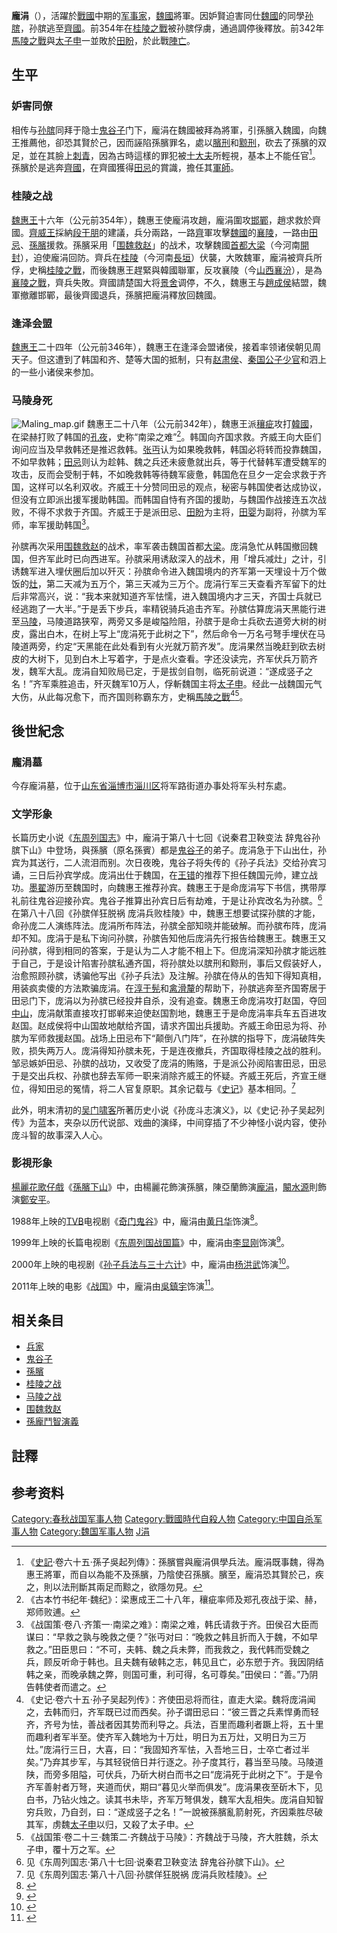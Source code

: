 {{Infobox 先秦人物
|名称=龐涓
|图像=
|图说=
|别称=
|姓=
|氏=龐
|名=涓
|字=
|别名=
|别字=
|谥号=
|时代=[[戰國時期|戰國時期]]
|国家=[[魏國_(戰國)|魏國]]
|身份=
|官位=
|爵位=
|出生日期=公元前385年
|出生地点=
|逝世日期=公元前342年
|逝世地点=[[馬陵道|馬陵道]]
}}
'''龐涓'''（{{Bd|前385年||前342年||catIdx=P龐}}），活躍於[[戰國_(中國)|戰國]]中期的[[军事家|军事家]]，[[魏國_(戰國)|魏國]]將軍。因妒賢迫害同仕[[魏國_(戰國)|魏國]]的同學[[孙膑|孙膑]]，孙膑逃至[[齊國|齊國]]。前354年在[[桂陵之戰|桂陵之戰]]被孙膑俘虜，通過調停後釋放。前342年[[馬陵之戰|馬陵之戰]]與[[太子申|太子申]]一並敗於[[田盼|田盼]]，於此戰[[陣亡|陣亡]]。

==生平==
===妒害同僚===
相传与[[孙膑|孙膑]]同拜于隐士[[鬼谷子|鬼谷子]]门下{{NoteTag|孙膑与庞涓的师傅是[[鬼谷子|鬼谷子]]的说法来源于《[[东周列国志|东周列国志]]》和《[[孙庞斗志演义|孙庞斗志演义]]》等历史小说，正史没有记载。鬼谷子为纵横家，非兵家，孙膑与庞涓的师傅为何人已无从考证，见[[杨善群|杨善群]]所著《中国思想家评传丛书—孙子评传》第345页。<ref name="评传"/>}}，龐涓在魏國被拜為將軍，引孫臏入魏國，向魏王推薦他，卻恐其賢於己，因而誣陷孫臏罪名，處以[[臏刑|臏刑]]和[[黥刑|黥刑]]，砍去了孫臏的双足，並在其臉上[[刺青|刺青]]，因為古時這樣的罪犯被[[士大夫|士大夫]]所輕視，基本上不能任官<ref>《[[史記|史記]]·卷六十五·孫子吳起列傳》：孫臏嘗與龐涓俱學兵法。龐涓既事魏，得為惠王將軍，而自以為能不及孫臏，乃陰使召孫臏。臏至，龐涓恐其賢於己，疾之，則以法刑斷其兩足而黥之，欲隱勿見。</ref>。孫臏於是逃奔[[齊國|齊國]]，在齊國獲得[[田忌|田忌]]的賞識，擔任其[[軍師|軍師]]。

===桂陵之战===
{{main|桂陵之战}}
[[魏惠王|魏惠王]]十六年（公元前354年），魏惠王使龐涓攻趙，龐涓圍攻[[邯鄲|邯鄲]]，趙求救於齊國。[[齊威王|齊威王]]採納[[段干朋|段干朋]]的建議，兵分兩路，一路[[齊|齊]]軍攻擊[[魏国_(战国)|魏國]]的[[襄陵|襄陵]]，一路由[[田忌|田忌]]、[[孫臏|孫臏]]援救。孫臏采用「[[围魏救赵|围魏救赵]]」的战术，攻擊魏國[[首都|首都]][[大梁|大梁]]（今河南[[開封|開封]]），迫使龐涓回防。齊兵在[[桂陵|桂陵]]（今河南[[長垣|長垣]]）伏襲，大敗魏軍，龐涓被齊兵所俘，史稱[[桂陵之戰|桂陵之戰]]，而後魏惠王趕緊與韓國聯軍，反攻襄陵（今[[山西|山西]][[襄汾|襄汾]]），是為[[襄陵之戰|襄陵之戰]]，齊兵失敗。齊國請楚国大将[[景舍|景舍]]调停，不久，魏惠王与[[趙成侯|趙成侯]]結盟，魏軍撤離邯鄲，最後齊國退兵，孫臏把龐涓釋放回魏國。

===逢泽会盟===
[[魏惠王|魏惠王]]二十四年（公元前346年），魏惠王在逢泽会盟诸侯，接着率领诸侯朝见周天子。但这遭到了韩国和齐、楚等大国的抵制，只有[[赵肃侯|赵肃侯]]、[[秦国|秦国]][[公子少官|公子少官]]和泗上的一些小诸侯来参加。
===马陵身死===
{{main|马陵之战}}
[[File:Maling_map.gif|thumb]]
魏惠王二十八年（公元前342年），魏惠王派[[穰疵|穰疵]]攻打[[韩国_(戰國)|韓國]]，在梁赫打败了韩国的[[孔夜|孔夜]]，史称“南梁之难”<ref>《古本竹书纪年·魏纪》：梁惠成王二十八年，穰疵率师及郑孔夜战于梁、赫，郑师败逋。</ref>。韩国向齐国求救。齐威王向大臣们询问应当及早救韩还是推迟救韩。[[张丏|张丏]]认为如果晚救韩，韩国必将转而投靠魏国，不如早救韩；[[田忌|田忌]]则认为趁韩、魏之兵还未疲惫就出兵，等于代替韩军遭受魏军的攻击，反而会受制于韩，不如晚救韩等待魏军疲惫，韩国危在旦夕一定会求救于齐国，这样可以名利双收。齐威王十分赞同田忌的观点，秘密与韩国使者达成协议，但没有立即派出援军援助韩国。而韩国自恃有齐国的援助，与魏国作战接连五次战败，不得不求救于齐国。齐威王于是派田忌、[[田盼|田盼]]为主将，[[田婴|田婴]]为副将，孙膑为军师，率军援助韩国<ref>《战国策·卷八·齐策一·南梁之难》：南梁之难，韩氏请救于齐。田侯召大臣而谋曰：“早救之孰与晚救之便？”张丏对曰：“晚救之韩且折而入于魏，不如早救之。”田臣思曰：“不可，夫韩、魏之兵未弊，而我救之，我代韩而受魏之兵，顾反听命于韩也。且夫魏有破韩之志，韩见且亡，必东愬于齐。我因阴结韩之亲，而晚承魏之弊，则国可重，利可得，名可尊矣。”田侯曰：“善。”乃阴告韩使者而遣之。</ref>。

孙膑再次采用[[围魏救赵|围魏救赵]]的战术，率军袭击魏国首都[[大梁|大梁]]。庞涓急忙从韩国撤回魏国，但齐军此时已向西进军。孙膑采用诱敌深入的战术，用「增兵减灶」之计，引诱魏军进入埋伏圈后加以歼灭：孙膑命令进入魏国境内的齐军第一天埋设十万个做饭的[[灶|灶]]，第二天减为五万个，第三天减为三万个。庞涓行军三天查看齐军留下的灶后非常高兴，说：“我本来就知道齐军怯懦，进入魏国境内才三天，齐国士兵就已经逃跑了一大半。”于是丢下步兵，率精锐骑兵追击齐军。孙膑估算庞涓天黑能行进至[[马陵|马陵]]{{NoteTag|关于马陵的位置，有四种不同的观点：山东省莘县、河北省大名县南、河北省范县、山东省郯城县马陵山。<ref>{{Cite book|author=韩明林|title=《马陵之战战址之争焦点问题探析》|location=滨州市|publisher=《滨州学院学报》2009年第二期|date=2009年|pages=|ISBN=|accessdate=|url=|language=|quote=}}</ref>}}，马陵道路狭窄，两旁又多是峻隘险阻，孙膑于是命士兵砍去道旁大树的树皮，露出白木，在树上写上“庞涓死于此树之下”，然后命令一万名弓弩手埋伏在马陵道两旁，约定“天黑能在此处看到有火光就万箭齐发”。庞涓果然当晚赶到砍去树皮的大树下，见到白木上写着字，于是点火查看。字还没读完，齐军伏兵万箭齐发，魏军大乱。庞涓自知败局已定，于是拔剑自刎，临死前说道：“遂成竖子之名！”齐军乘胜追击，歼灭魏军10万人，俘斬魏国主将[[太子申|太子申]]。经此一战魏国元气大伤，从此每况愈下，而齐国则称霸东方，史稱[[馬陵之戰|馬陵之戰]]{{NoteTag|洪迈的《容斋随笔·卷十三·孙膑减灶》一文认为《史记》描写马陵之战孙膑减灶诱敌多有夸大不实之处，已形同小说化。<ref>《容斋随笔·卷十三·孙膑减灶》：孙膑胜庞涓之事，兵家以为奇谋，予独有疑焉，云：“齐军入魏地为十万灶，明日为五万灶，又明日为二万灶。”方师行逐利，每夕而兴此役，不知以几何人给之，又必人人各一灶乎？庞涓行三日而大喜曰：“齐士卒亡者过半。”则是所过之处必使人枚数之矣，是岂救急赴敌之师乎？又云：“度其暮当至马陵，乃斫大树，白而书之曰：‘庞涓死于此树之下。’遂伏万弩，期日暮见火举而俱发。涓果夜至斫木下，见白书，钻火烛之。读未毕，万弩俱发。”夫军行迟速，既非他人所料，安能必其以暮至，不差晷刻乎？古人坐于车中，既云暮矣，安知树间之有白书？且必举火读之乎？齐弩尚能俱发，而涓读八字未毕。皆深不可信。殆好事者为之，而不精考耳。</ref>杨宽参考《孙膑兵法·陈忌问垒》的记载，认为马陵之战孙膑以“示形”之法，伪装退却溃散，诱使庞涓率轻锐兼程追赶，在道路狭窄处设障碍，突然截击而取得大胜。见杨宽所著《战国史料编年辑证》第374页。}}<ref>《史记·卷六十五·孙子吴起列传》：齐使田忌将而往，直走大梁。魏将庞涓闻之，去韩而归，齐军既已过而西矣。孙子谓田忌曰：“彼三晋之兵素悍勇而轻齐，齐号为怯，善战者因其势而利导之。兵法，百里而趣利者蹶上将，五十里而趣利者军半至。使齐军入魏地为十万灶，明日为五万灶，又明日为三万灶。”庞涓行三日，大喜，曰：“我固知齐军怯，入吾地三日，士卒亡者过半矣。”乃弃其步军，与其轻锐倍日并行逐之。孙子度其行，暮当至马陵。马陵道陕，而旁多阻隘，可伏兵，乃斫大树白而书之曰“庞涓死于此树之下”。于是令齐军善射者万弩，夹道而伏，期曰“暮见火举而俱发”。庞涓果夜至斫木下，见白书，乃钻火烛之。读其书未毕，齐军万弩俱发，魏军大乱相失。庞涓自知智穷兵败，乃自刭，曰：“遂成竖子之名！”一說被孫臏亂箭射死，齐因乘胜尽破其军，虏魏[[太子申|太子申]]以归，又殺了太子申。</ref><ref>《战国策·卷二十三·魏策二·齐魏战于马陵》：齐魏战于马陵，齐大胜魏，杀太子申，覆十万之军。</ref>。

== 後世紀念 ==
=== 龐涓墓 ===
今存龐涓墓，位于[[山东省|山东省]][[淄博市|淄博市]][[淄川区|淄川区]]将军路街道办事处将军头村东處。
=== 文学形象 ===
长篇历史小说《[[东周列国志|东周列国志]]》中，龐涓于第八十七回《说秦君卫鞅变法 辞鬼谷孙膑下山》中登场，與孫臏（原名孫賓）都是[[鬼谷子|鬼谷子]]的弟子。庞涓急于下山出仕，孙宾为其送行，二人流泪而别。次日夜晚，鬼谷子将失传的《孙子兵法》交给孙宾习诵，三日后孙宾学成。庞涓出仕于魏国，在[[王错|王错]]的推荐下担任魏国元帅，建立战功。[[墨翟|墨翟]]游历至魏国时，向魏惠王推荐孙宾。魏惠王于是命庞涓写下书信，携带厚礼前往鬼谷迎接孙宾。鬼谷子推算出孙宾日后有劫难，于是让孙宾改名为孙膑。<ref>见《东周列国志·第八十七回·说秦君卫鞅变法 辞鬼谷孙膑下山》。</ref>在第八十八回《孙膑佯狂脱祸 庞涓兵败桂陵》中，魏惠王想要试探孙膑的才能，命孙庞二人演练阵法。庞涓所布阵法，孙膑全部知晓并能破解。而孙膑布阵，庞涓却不知。庞涓于是私下询问孙膑，孙膑告知他后庞涓先行报告给魏惠王。魏惠王又问孙膑，得到相同的答案，于是认为二人才能不相上下。但庞涓深知孙膑才能远胜于自己，于是设计陷害孙膑私通齐国，将孙膑处以膑刑和黥刑，事后又假装好人，治愈照顾孙膑，诱骗他写出《孙子兵法》及注解。孙膑在侍从的告知下得知真相，用装疯卖傻的方法欺骗庞涓。在[[淳于髡|淳于髡]]和[[禽滑釐|禽滑釐]]的帮助下，孙膑逃奔至齐国寄居于田忌门下，庞涓以为孙膑已经投井自杀，没有追查。魏惠王命庞涓攻打赵国，夺回[[中山国|中山]]，庞涓献策直接攻打邯郸来迫使赵国割地，魏惠王于是命庞涓率兵车五百进攻赵国。赵成侯将中山国故地献给齐国，请求齐国出兵援助。齐威王命田忌为将、孙膑为军师救援赵国。战场上田忌布下“颠倒八门阵”，在孙膑的指导下，庞涓破阵失败，损失两万人。庞涓得知孙膑未死，于是连夜撤兵，齐国取得桂陵之战的胜利。邹忌嫉妒田忌、孙膑的战功，又收受了庞涓的贿赂，于是派公孙阅陷害田忌，田忌于是交出兵权、孙膑也辞去军师一职来消除齐威王的怀疑。齐威王死后，齐宣王继位，得知田忌的冤情，将二人官复原职。其余记载与《[[史记|史记]]》基本相同。<ref>见《东周列国志·第八十八回·孙膑佯狂脱祸 庞涓兵败桂陵》。</ref>

此外，明末清初的[[吴门啸客|吴门啸客]]所著历史小说《孙庞斗志演义》，以《史记·孙子吴起列传》为蓝本，夹杂以历代说部、戏曲的演绎，中间穿插了不少神怪小说内容，使孙庞斗智的故事深入人心。
=== 影視形象 ===
[[楊麗花|楊麗花]][[歌仔戲|歌仔戲]]《[[孫臏下山|孫臏下山]]》中，由楊麗花飾演孫臏，陳亞蘭飾演[[龐涓|龐涓]]，[[闞水源|闞水源]]則飾演[[鄭安平|鄭安平]]。

1988年上映的[[TVB|TVB]]电视剧《[[奇门鬼谷|奇门鬼谷]]》中，龐涓由[[黄日华|黄日华]]饰演<ref>{{cite web|url =http://movie.douban.com/subject/3174628/|title =《奇门鬼谷》（豆瓣）|date =|author =|publisher =豆瓣网|language =zh-hans|deadurl =no|archiveurl =https://web.archive.org/web/20150619145745/http://movie.douban.com/subject/3174628/|archivedate =2015-06-19|df =}}</ref>。

1999年上映的长篇电视剧《[[东周列国战国篇|东周列国战国篇]]》中，龐涓由[[李显刚|李显刚]]饰演<ref>{{cite web|url =http://www.56.com/w17/album-aid-8307800.html|title =专辑：东周列国·战国篇|date =|author =|publisher =56网|language =zh-hans|deadurl =no|archiveurl =https://web.archive.org/web/20140219014757/http://www.56.com/w17/album-aid-8307800.html|archivedate =2014-02-19|df =}}</ref>。

2000年上映的电视剧《[[孙子兵法与三十六计|孙子兵法与三十六计]]》中，龐涓由[[杨洪武|杨洪武]]饰演<ref>{{cite web|url =http://www.027art.com/news/yule/328886.html|title =孙子兵法与三十六计演员表|date =|author =|publisher =|language =zh-hans|deadurl =no|archiveurl =https://web.archive.org/web/20140316141051/http://www.027art.com/news/yule/328886.html|archivedate =2014-03-16|df =}}</ref>。

2011年上映的电影《[[战国_(电影)|战国]]》中，龐涓由[[吳鎮宇|吳鎮宇]]饰演<ref>{{cite web|url =http://ent.sina.com.cn/f/m/tws/|title =电影《战国》|date =|author =新浪娱乐|publisher =|language =zh-hans|deadurl =no|archiveurl =https://web.archive.org/web/20121008065522/http://ent.sina.com.cn/f/m/tws/|archivedate =2012-10-08|df =}}</ref>。

== 相关条目 ==
*[[兵家|兵家]]
*[[鬼谷子|鬼谷子]]
*[[孫臏|孫臏]]
*[[桂陵之战|桂陵之战]]
*[[马陵之战|马陵之战]]
*[[围魏救赵|围魏救赵]]
*[[孫龐鬥智演義|孫龐鬥智演義]]
== 註釋 ==
{{notefoot}}
== 参考资料 ==
{{reflist}}

{{DEFAULTSORT:P}}
[[Category:春秋战国军事人物|Category:春秋战国军事人物]]
[[Category:戰國時代自殺人物|Category:戰國時代自殺人物]]
[[Category:中国自杀军事人物|Category:中国自杀军事人物]]
[[Category:魏国军事人物|Category:魏国军事人物]]
[[Category:龐姓|J涓]]